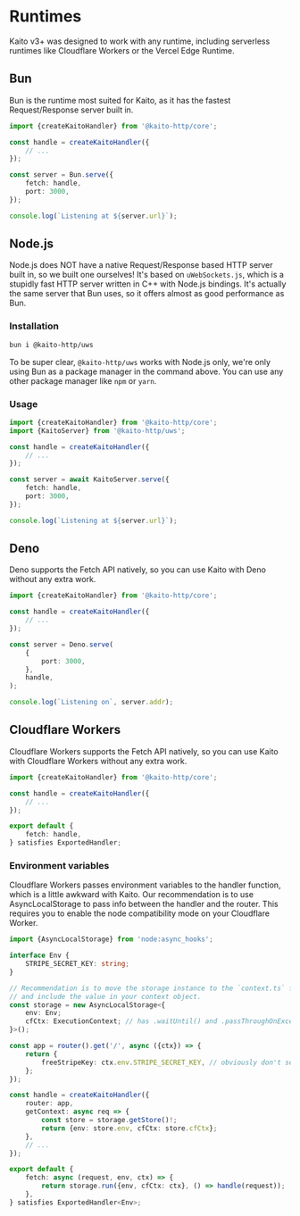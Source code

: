 # Runtimes

Kaito v3+ was designed to work with any runtime, including serverless runtimes like Cloudflare Workers or the Vercel Edge Runtime.

## Bun

Bun is the runtime most suited for Kaito, as it has the fastest Request/Response server built in.

```ts
import {createKaitoHandler} from '@kaito-http/core';

const handle = createKaitoHandler({
	// ...
});

const server = Bun.serve({
	fetch: handle,
	port: 3000,
});

console.log(`Listening at ${server.url}`);
```

## Node.js

Node.js does NOT have a native Request/Response based HTTP server built in, so we built one ourselves! It's based on `uWebSockets.js`, which is a stupidly fast HTTP server written in C++ with Node.js bindings. It's actually the same server that Bun uses, so it offers almost as good performance as Bun.

### Installation

```bash
bun i @kaito-http/uws
```

To be super clear, `@kaito-http/uws` works with Node.js only, we're only using Bun as a package manager in the command above. You can use any other package manager like `npm` or `yarn`.

### Usage

```ts
import {createKaitoHandler} from '@kaito-http/core';
import {KaitoServer} from '@kaito-http/uws';

const handle = createKaitoHandler({
	// ...
});

const server = await KaitoServer.serve({
	fetch: handle,
	port: 3000,
});

console.log(`Listening at ${server.url}`);
```

## Deno

Deno supports the Fetch API natively, so you can use Kaito with Deno without any extra work.

```ts
import {createKaitoHandler} from '@kaito-http/core';

const handle = createKaitoHandler({
	// ...
});

const server = Deno.serve(
	{
		port: 3000,
	},
	handle,
);

console.log(`Listening on`, server.addr);
```

## Cloudflare Workers

Cloudflare Workers supports the Fetch API natively, so you can use Kaito with Cloudflare Workers without any extra work.

```ts
import {createKaitoHandler} from '@kaito-http/core';

const handle = createKaitoHandler({
	// ...
});

export default {
	fetch: handle,
} satisfies ExportedHandler;
```

### Environment variables

Cloudflare Workers passes environment variables to the handler function, which is a little awkward with Kaito. Our recommendation is to use AsyncLocalStorage to pass info between the handler and the router. This requires you to enable the node compatibility mode on your Cloudflare Worker.

```ts
import {AsyncLocalStorage} from 'node:async_hooks';

interface Env {
	STRIPE_SECRET_KEY: string;
}

// Recommendation is to move the storage instance to the `context.ts` file
// and include the value in your context object.
const storage = new AsyncLocalStorage<{
	env: Env;
	cfCtx: ExecutionContext; // has .waitUntil() and .passThroughOnException()
}>();

const app = router().get('/', async ({ctx}) => {
	return {
		freeStripeKey: ctx.env.STRIPE_SECRET_KEY, // obviously don't send your stripe key to the client lol
	};
});

const handle = createKaitoHandler({
	router: app,
	getContext: async req => {
		const store = storage.getStore()!;
		return {env: store.env, cfCtx: store.cfCtx};
	},
	// ...
});

export default {
	fetch: async (request, env, ctx) => {
		return storage.run({env, cfCtx: ctx}, () => handle(request));
	},
} satisfies ExportedHandler<Env>;
```
